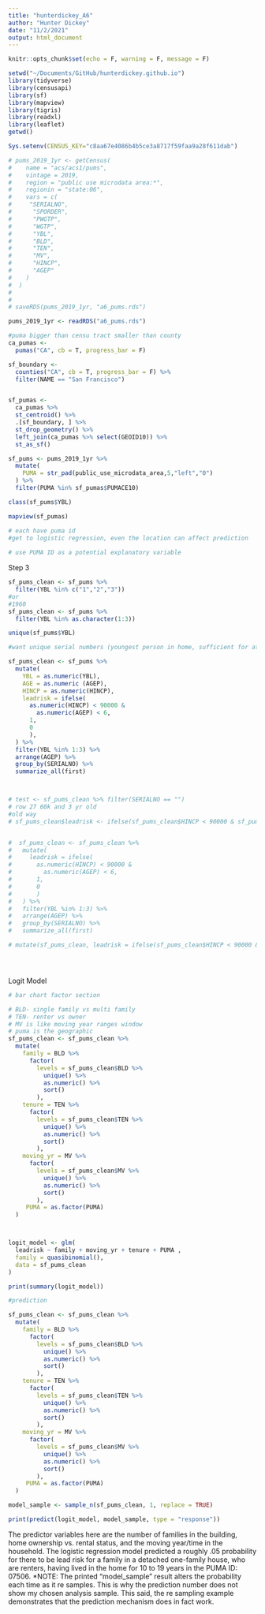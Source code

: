 ```yaml
---
title: "hunterdickey_A6"
author: "Hunter Dickey"
date: "11/2/2021"
output: html_document
---
```


```r
knitr::opts_chunk$set(echo = F, warning = F, message = F)

```

```r
setwd("~/Documents/GitHub/hunterdickey.github.io")
library(tidyverse)
library(censusapi)
library(sf)
library(mapview)
library(tigris)
library(readxl)
library(leaflet)
getwd()

Sys.setenv(CENSUS_KEY="c8aa67e4086b4b5ce3a8717f59faa9a28f611dab")
```

```r
# pums_2019_1yr <- getCensus(
#    name = "acs/acs1/pums",
#    vintage = 2019,
#    region = "public use microdata area:*",
#    regionin = "state:06",
#    vars = c(
#     "SERIALNO",
#      "SPORDER",
#      "PWGTP",
#      "WGTP",
#      "YBL",
#      "BLD",
#      "TEN",
#      "MV",
#      "HINCP",
#      "AGEP"
#    )
#  )
# 
# 
# saveRDS(pums_2019_1yr, "a6_pums.rds")

pums_2019_1yr <- readRDS("a6_pums.rds")
```

```r

#puma bigger than censu tract smaller than county 
ca_pumas <-
  pumas("CA", cb = T, progress_bar = F)

sf_boundary <-
  counties("CA", cb = T, progress_bar = F) %>%
  filter(NAME == "San Francisco")


sf_pumas <-
  ca_pumas %>% 
  st_centroid() %>% 
  .[sf_boundary, ] %>% 
  st_drop_geometry() %>% 
  left_join(ca_pumas %>% select(GEOID10)) %>% 
  st_as_sf()

sf_pums <- pums_2019_1yr %>% 
  mutate(
    PUMA = str_pad(public_use_microdata_area,5,"left","0")
  ) %>%
  filter(PUMA %in% sf_pumas$PUMACE10)

class(sf_pums$YBL)
```

```r
mapview(sf_pumas)


```

```r
# each have puma id 
#get to logistic regression, even the location can affect prediction 
  
# use PUMA ID as a potential explanatory variable 
```

Step 3
```r
sf_pums_clean <- sf_pums %>%
  filter(YBL %in% c("1","2","3"))
#or 
#1960 
sf_pums_clean <- sf_pums %>%
  filter(YBL %in% as.character(1:3))

unique(sf_pums$YBL)

#want unique serial numbers (youngest person in home, sufficient for at least one kid, for youngest in home, are they a kid around)

sf_pums_clean <- sf_pums %>% 
  mutate(
    YBL = as.numeric(YBL),
    AGE = as.numeric (AGEP),
    HINCP = as.numeric(HINCP),
    leadrisk = ifelse(
      as.numeric(HINCP) < 90000 & 
        as.numeric(AGEP) < 6, 
      1, 
      0
      ),
  ) %>%
  filter(YBL %in% 1:3) %>%
  arrange(AGEP) %>%
  group_by(SERIALNO) %>%
  summarize_all(first)



# test <- sf_pums_clean %>% filter(SERIALNO == "")
# row 27 60k and 3 yr old 
#old way
# sf_pums_clean$leadrisk <- ifelse(sf_pums_clean$HINCP < 90000 & sf_pums_clean$AGE < 6, 1, 0)


#  sf_pums_clean <- sf_pums_clean %>% 
#   mutate(
#     leadrisk = ifelse(
#       as.numeric(HINCP) < 90000 & 
#         as.numeric(AGEP) < 6, 
#       1, 
#       0
#       )
#   ) %>%
#   filter(YBL %in% 1:3) %>%
#   arrange(AGEP) %>%
#   group_by(SERIALNO) %>%
#   summarize_all(first)

# mutate(sf_pums_clean, leadrisk = ifelse(sf_pums_clean$HINCP < 90000 & sf_pums_clean$AGE < 6, 1, 0) )





```

Logit Model 
```r

# bar chart factor section 

# BLD- single family vs multi family 
# TEN- renter vs owner 
# MV is like moving year ranges window 
# puma is the geographic 
sf_pums_clean <- sf_pums_clean %>% 
  mutate(
    family = BLD %>% 
      factor(
        levels = sf_pums_clean$BLD %>% 
          unique() %>%
          as.numeric() %>% 
          sort()
        ),
    tenure = TEN %>% 
      factor(
        levels = sf_pums_clean$TEN %>% 
          unique() %>%
          as.numeric() %>% 
          sort()
        ),
    moving_yr = MV %>% 
      factor(
        levels = sf_pums_clean$MV %>% 
          unique() %>%
          as.numeric() %>% 
          sort()
        ),
     PUMA = as.factor(PUMA)
  )



logit_model <- glm(
  leadrisk ~ family + moving_yr + tenure + PUMA ,
  family = quasibinomial(),
  data = sf_pums_clean
)

print(summary(logit_model))
```

```r
#prediction 

sf_pums_clean <- sf_pums_clean %>% 
  mutate(
    family = BLD %>% 
      factor(
        levels = sf_pums_clean$BLD %>% 
          unique() %>%
          as.numeric() %>% 
          sort()
        ),
    tenure = TEN %>% 
      factor(
        levels = sf_pums_clean$TEN %>% 
          unique() %>%
          as.numeric() %>% 
          sort()
        ),
    moving_yr = MV %>% 
      factor(
        levels = sf_pums_clean$MV %>% 
          unique() %>%
          as.numeric() %>% 
          sort()
        ),
     PUMA = as.factor(PUMA)
  )

model_sample <- sample_n(sf_pums_clean, 1, replace = TRUE)

print(predict(logit_model, model_sample, type = "response"))


```

The predictor variables here are the number of families in the building, home ownership vs. rental status, and the moving year/time in the household. The logistic regression model predicted a roughly .05 probability for there to be lead risk for a family in a detached one-family house, who are renters, having lived in the home for 10 to 19 years in the PUMA ID: 07506. *NOTE: The printed "model_sample" result alters the probability each time as it re samples. This is why the prediction number does not show my chosen analysis sample. This said, the re sampling example demonstrates that the prediction mechanism does in fact work. 